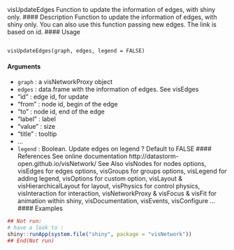 
visUpdateEdges Function to update the information of edges, with shiny only.
#### Description
Function to update the information of edges, with shiny only. You can also use this function passing
new edges. The link is based on id.
#### Usage
<pre><code>
visUpdateEdges(graph, edges, legend = FALSE)
</code></pre>
#### Arguments
* ``graph`` : a visNetworkProxy object
* ``edges`` :  data.frame with the information of edges. See visEdges
-  "id" : edge id, for update
-  "from" : node id, begin of the edge
-  "to" : node id, end of the edge
-  "label" : label
-  "value" : size
-  "title" : tooltip
-  ...
* ``legend`` :   Boolean. Update edges on legend ? Default to FALSE
#### References
See online documentation http://datastorm-open.github.io/visNetwork/
See Also
visNodes for nodes options, visEdges for edges options, visGroups for groups options, visLegend
for adding legend, visOptions for custom option, visLayout & visHierarchicalLayout for layout,
visPhysics for control physics, visInteraction for interaction, visNetworkProxy & visFocus & visFit
for animation within shiny, visDocumentation, visEvents, visConfigure ...
#### Examples
```r
## Not run:
# have a look to :
shiny::runApp(system.file("shiny", package = "visNetwork"))
## End(Not run)
```
